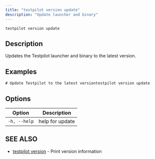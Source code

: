 ```yaml
---
title: "testpilot version update"
description: "Update launcher and binary"
---
```


```
testpilot version update
```

## Description[​](#description "Direct link to Description")

Updates the Testpilot launcher and binary to the latest version.

## Examples[​](#examples "Direct link to Examples")

```
# Update Testpilot to the latest versiontestpilot version update
```

## Options[​](#options "Direct link to Options")

| Option       | Description     |
| ------------ | --------------- |
| `-h, --help` | help for update |

## SEE ALSO[​](#see-also "Direct link to SEE ALSO")

- [testpilot version](/testpilot/docs/cli_reference/testpilot_version) - Print version information
